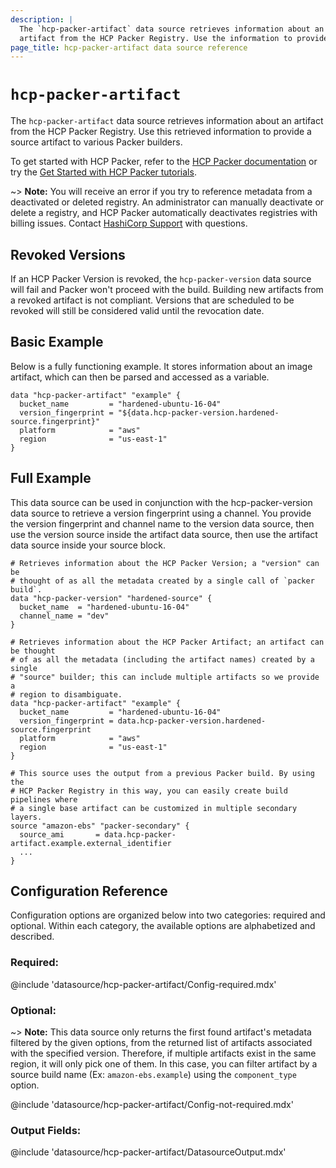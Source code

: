 ```yaml
---
description: |
  The `hcp-packer-artifact` data source retrieves information about an
  artifact from the HCP Packer Registry. Use the information to provide a source artifact to Packer builders.
page_title: hcp-packer-artifact data source reference
---
```


<BadgesHeader>
  <PluginBadge type="official" />
  <PluginBadge type="hcp_packer_ready" />
</BadgesHeader>

# `hcp-packer-artifact`

The `hcp-packer-artifact` data source retrieves information about an
artifact from the HCP Packer Registry. Use this retrieved information to
provide a source artifact to various Packer builders.

To get started with HCP Packer, refer to the [HCP Packer documentation](/hcp/docs/packer) or try
the [Get Started with HCP Packer tutorials](/packer/tutorials/hcp-get-started).

~> **Note:** You will receive an error if you try to reference metadata from a deactivated or deleted registry.
An administrator can manually deactivate or delete a registry, and HCP Packer automatically deactivates registries
with billing issues. Contact [HashiCorp Support](https://support.hashicorp.com/) with questions.

## Revoked Versions

If an HCP Packer Version is revoked, the `hcp-packer-version` data source will fail and Packer won't proceed with
the build. Building new artifacts from a revoked artifact is not compliant.
Versions that are scheduled to be revoked will still be considered valid until the revocation date.

## Basic Example

Below is a fully functioning example. It stores information about an image artifact,
which can then be parsed and accessed as a variable.

```hcl
data "hcp-packer-artifact" "example" {
  bucket_name         = "hardened-ubuntu-16-04"
  version_fingerprint = "${data.hcp-packer-version.hardened-source.fingerprint}"
  platform            = "aws"
  region              = "us-east-1"
}
```

## Full Example

This data source can be used in conjunction with the hcp-packer-version
data source to retrieve a version fingerprint using a channel. You provide the version fingerprint and channel
name to the version data source, then use the version source inside the
artifact data source, then use the artifact data source inside your source block.

```hcl
# Retrieves information about the HCP Packer Version; a "version" can be
# thought of as all the metadata created by a single call of `packer build`.
data "hcp-packer-version" "hardened-source" {
  bucket_name  = "hardened-ubuntu-16-04"
  channel_name = "dev"
}

# Retrieves information about the HCP Packer Artifact; an artifact can be thought
# of as all the metadata (including the artifact names) created by a single
# "source" builder; this can include multiple artifacts so we provide a
# region to disambiguate.
data "hcp-packer-artifact" "example" {
  bucket_name         = "hardened-ubuntu-16-04"
  version_fingerprint = data.hcp-packer-version.hardened-source.fingerprint
  platform            = "aws"
  region              = "us-east-1"
}

# This source uses the output from a previous Packer build. By using the
# HCP Packer Registry in this way, you can easily create build pipelines where
# a single base artifact can be customized in multiple secondary layers.
source "amazon-ebs" "packer-secondary" {
  source_ami       = data.hcp-packer-artifact.example.external_identifier
  ...
}
```

## Configuration Reference

Configuration options are organized below into two categories: required and
optional. Within each category, the available options are alphabetized and
described.

### Required:

@include 'datasource/hcp-packer-artifact/Config-required.mdx'

### Optional:

~> **Note:** This data source only returns the first found artifact's metadata filtered by the given options,
from the returned list of artifacts associated with the specified version. Therefore, if multiple artifacts exist
in the same region, it will only pick one of them. In this case, you can filter artifact by a source build name
(Ex: `amazon-ebs.example`) using the `component_type` option.

@include 'datasource/hcp-packer-artifact/Config-not-required.mdx'

### Output Fields:

@include 'datasource/hcp-packer-artifact/DatasourceOutput.mdx'

